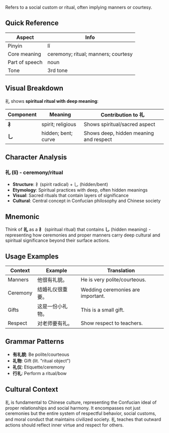 Refers to a social custom or ritual, often implying manners or courtesy.

## Quick Reference

| Aspect         | Info                                |
| -------------- | ----------------------------------- |
| Pinyin         | lǐ                                  |
| Core meaning   | ceremony; ritual; manners; courtesy |
| Part of speech | noun                                |
| Tone           | 3rd tone                            |

## Visual Breakdown

礼 shows **spiritual ritual with deep meaning**:

| Component | Meaning             | Contribution to 礼                     |
| --------- | ------------------- | -------------------------------------- |
| **礻**    | spirit; religious   | Shows spiritual/sacred aspect          |
| **乚**    | hidden; bent; curve | Shows deep, hidden meaning and respect |

## Character Analysis

### 礼 (lǐ) - ceremony/ritual

- **Structure**: 礻(spirit radical) + 乚 (hidden/bent)
- **Etymology**: Spiritual practices with deep, often hidden meanings
- **Visual**: Sacred rituals that contain layers of significance
- **Cultural**: Central concept in Confucian philosophy and Chinese society

## Mnemonic

Think of **礼** as a **礻** (spiritual ritual) that contains **乚** (hidden meaning) - representing
how ceremonies and proper manners carry deep cultural and spiritual significance beyond their
surface actions.

## Usage Examples

| Context  | Example          | Translation                       |
| -------- | ---------------- | --------------------------------- |
| Manners  | 他很有礼貌。     | He is very polite/courteous.      |
| Ceremony | 结婚礼仪很重要。 | Wedding ceremonies are important. |
| Gifts    | 这是一份小礼物。 | This is a small gift.             |
| Respect  | 对老师要有礼。   | Show respect to teachers.         |

## Grammar Patterns

- **有礼貌**: Be polite/courteous
- **礼物**: Gift (lit. "ritual object")
- **礼仪**: Etiquette/ceremony
- **行礼**: Perform a ritual/bow

## Cultural Context

礼 is fundamental to Chinese culture, representing the Confucian ideal of proper relationships and
social harmony. It encompasses not just ceremonies but the entire system of respectful behavior,
social customs, and moral conduct that maintains civilized society. 礼 teaches that outward actions
should reflect inner virtue and respect for others.

